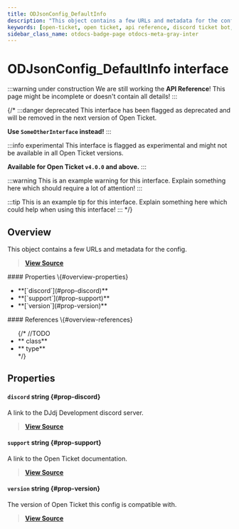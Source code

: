 ```yaml
---
title: ODJsonConfig_DefaultInfo
description: "This object contains a few URLs and metadata for the config."
keywords: [open-ticket, open ticket, api reference, discord ticket bot, interface]
sidebar_class_name: otdocs-badge-page otdocs-meta-gray-inter
---
```

<head>
    <link rel="apple-touch-icon" href="/img/logo_vertical.png"/>
</head>

# ODJsonConfig_DefaultInfo <M color="gray">interface</M>

:::warning under construction
We are still working the **API Reference**! This page might be incomplete or doesn't contain all details!
:::

{/*
:::danger deprecated
This interface has been flagged as deprecated and will be removed in the next version of Open Ticket.

**Use `SomeOtherInterface` instead!**
:::

:::info experimental
This interface is flagged as experimental and might not be available in all Open Ticket versions.

**Available for Open Ticket `v4.0.0` and above.**
:::

:::warning
This is an example warning for this interface. Explain something here which should require a lot of attention!
:::

:::tip
This is an example tip for this interface. Explain something here which could help when using this interface!
:::
*/}

## Overview
This object contains a few URLs and metadata for the config.

> [**View Source**](https://otgithub.dj-dj.be/tree/main/src/core/api/defaults/config.ts#L83)

<FlexHorizontal>
<div style={{width:"50%"}} className="otdocs-flex-mobile-width">
    #### Properties \{#overview-properties}
    <ul>
        <li>**[`discord`](#prop-discord)**</li>
        <li>**[`support`](#prop-support)**</li>
        <li>**[`version`](#prop-version)**</li>
    </ul>
</div>
<div style={{width:"50%"}} className="otdocs-flex-mobile-width">
    #### References \{#overview-references}
    <ul>
        {/*
        //TODO
        <li>**<code><ApiUrl url="class:ODId" label="api.ODId"/></code> <M color="purple">class</M>**</li>
        <li>**<code><ApiUrl url="type:ODExampleType" label="api.ODExampleType"/></code> <M color="brown">type</M>**</li>
        */}
    </ul>
</div>
</FlexHorizontal>

## Properties
<Divider></Divider>
#### `discord` <M color="blue">string</M> <ApiBlock><ApiUrl url="js:string" label="string"/></ApiBlock> \{#prop-discord}
A link to the DJdj Development discord server.

> [**View Source**](https://otgithub.dj-dj.be/tree/main/src/core/api/defaults/config.ts#L87)

<Divider></Divider>
#### `support` <M color="blue">string</M> <ApiBlock><ApiUrl url="js:string" label="string"/></ApiBlock> \{#prop-support}
A link to the Open Ticket documentation.

> [**View Source**](https://otgithub.dj-dj.be/tree/main/src/core/api/defaults/config.ts#L85)

<Divider></Divider>
#### `version` <M color="blue">string</M> <ApiBlock><ApiUrl url="js:string" label="string"/></ApiBlock> \{#prop-version}
The version of Open Ticket this config is compatible with.

> [**View Source**](https://otgithub.dj-dj.be/tree/main/src/core/api/defaults/config.ts#L89)

<Divider></Divider>
